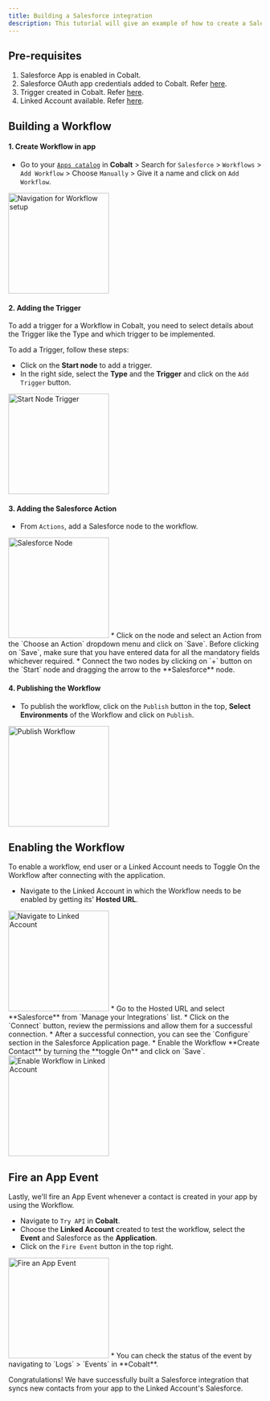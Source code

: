 ```yaml
---
title: Building a Salesforce integration
description: This tutorial will give an example of how to create a Salesforce integration that syncs contacts from your app to your Linked account's Salesforce account.
---
```


## Pre-requisites
1. Salesforce App is enabled in Cobalt.
2. Salesforce OAuth app credentials added to Cobalt. Refer [here](https://docs.gocobalt.io/resources/integration-providers/salesforce#creating-an-app-in-salesforce).
3. Trigger created in Cobalt. Refer [here](https://docs.gocobalt.io/guides/workflow/triggers).
4. Linked Account available. Refer [here](https://docs.gocobalt.io/guides/platform/linked-account).

## Building a Workflow

#### 1. Create Workflow in app
* Go to your [`Apps catalog`](https://app.gocobalt.io/apps) in **Cobalt** > Search for `Salesforce` > `Workflows` > `Add Workflow` > Choose `Manually` > Give it a name and click on `Add Workflow`.
<img height="200" src="/images/Salesforce/Salesforce_workflow.png" alt="Navigation for Workflow setup"/>

#### 2. Adding the Trigger
To add a trigger for a Workflow in Cobalt, you need to select details about the Trigger like the Type and which trigger to be implemented.

To add a Trigger, follow these steps:
* Click on the **Start node** to add a trigger.
* In the right side, select the **Type** and the **Trigger** and click on the `Add Trigger` button.
<img height="200" src="/images/Salesforce/Salesforce_start.png" alt="Start Node Trigger"/>

#### 3. Adding the Salesforce Action

* From `Actions`, add a Salesforce node to the workflow.
<img height="200" src="/images/Salesforce/Salesforce_action.png" alt="Salesforce Node"/>
* Click on the node and select an Action from the `Choose an Action` dropdown menu and click on `Save`.
<Warning>
Before clicking on `Save`, make sure that you have entered data for all the mandatory fields whichever required.
</Warning>
* Connect the two nodes by clicking on `+` button on the `Start` node and dragging the arrow to the **Salesforce** node.

#### 4. Publishing the Workflow
* To publish the workflow, click on the `Publish` button in the top, **Select Environments** of the Workflow and click on `Publish`.
<img height="200" src="/images/Salesforce/Salesforce_publish.png" alt="Publish Workflow"/>

## Enabling the Workflow
To enable a workflow, end user or a Linked Account needs to Toggle On the Workflow after connecting with the application.

* Navigate to the Linked Account in which the Workflow needs to be enabled by getting its' **Hosted URL**.
<img height="200" src="/images/Salesforce/Salesforce_linked.png" alt="Navigate to Linked Account"/>
* Go to the Hosted URL and select **Salesforce** from `Manage your Integrations` list.
* Click on the `Connect` button, review the permissions and allow them for a successful connection.
* After a successful connection, you can see the `Configure` section in the Salesforce Application page.
* Enable the Workflow **Create Contact** by turning the **toggle On** and click on `Save`.
<img height="200" src="/images/Salesforce/Salesforce_enable.png" alt="Enable Workflow in Linked Account"/>

## Fire an App Event 

Lastly, we'll fire an App Event whenever a contact is created in your app by using the Workflow.

* Navigate to `Try API` in **Cobalt**.
* Choose the **Linked Account** created to test the workflow, select the **Event** and Salesforce as the **Application**.
* Click on the `Fire Event` button in the top right.
<img height="200" src="/images/Salesforce/Salesforce_fire.png" alt="Fire an App Event"/>
* You can check the status of the event by navigating to `Logs` > `Events` in **Cobalt**.

Congratulations! We have successfully built a Salesforce integration that syncs new contacts from your app to the Linked Account's Salesforce.
